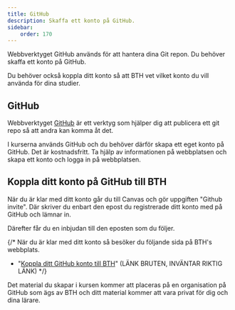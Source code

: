 ```yaml
---
title: GitHub
description: Skaffa ett konto på GitHub.
sidebar:
    order: 170
---
```



<YouTube id="LzOa1vIFMxE" />

Webbverktyget GitHub används för att hantera dina Git repon. Du behöver skaffa ett konto på GitHub.

Du behöver också koppla ditt konto så att BTH vet vilket konto du vill använda för dina studier.



## GitHub

Webbverktyget [GitHub](https://github.com/) är ett verktyg som hjälper dig att publicera ett git repo så att andra kan komma åt det.

I kurserna används GitHub och du behöver därför skapa ett eget konto på GitHub. Det är kostnadsfritt. Ta hjälp av informationen på webbplatsen och skapa ett konto och logga in på webbplatsen.



## Koppla ditt konto på GitHub till BTH

När du är klar med ditt konto går du till Canvas och gör uppgiften "Github invite". Där skriver du enbart den epost du registrerade ditt konto med på GitHub och lämnar in.

Därefter får du en inbjudan till den eposten som du följer.

{/* När du är klar med ditt konto så besöker du följande sida på BTH's webbplats.

* "[Koppla ditt GitHub konto till BTH](https://bth.se/XXX)" (LÄNK BRUTEN, INVÄNTAR RIKTIG LÄNK) */}

Det material du skapar i kursen kommer att placeras på en organisation på GitHub som ägs av BTH och ditt material kommer att vara privat för dig och dina lärare.
